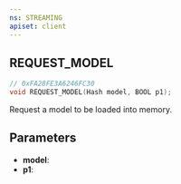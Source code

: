 ```yaml
---
ns: STREAMING
apiset: client
---
```

## REQUEST_MODEL

```c
// 0xFA28FE3A6246FC30
void REQUEST_MODEL(Hash model, BOOL p1);
```

Request a model to be loaded into memory.

## Parameters
* **model**:
* **p1**: